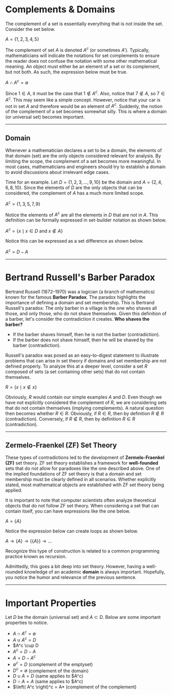 # Complements & Domains

The complement of a set is essentially everything that is not inside the set. Consider the set below.

$A = \{1, 2, 3, 4, 5\}$

The complement of set $A$ is denoted $A^c$ (or sometimes $A'$). Typically, mathematicians will indicate the notations for set complements to ensure the reader does not confuse the notation with some other mathematical meaning. An object must either be an element of a set or its complement, but not both. As such, the expression below must be true.

$A \cap A^c = \emptyset$

Since $1 \in A$, it must be the case that $1 \notin A^c$. Also, notice that $7 \notin A$, so $7 \in A^c$. This may seem like a simple concept. However, notice that your car is not in set $A$ and therefore would be an element of $A^c$. Suddenly, the notion of the complement of a set becomes somewhat silly. This is where a domain (or universal set) becomes important.

***

## Domain

Whenever a mathematician declares a set to be a domain, the elements of that domain (set) are the only objects considered relevant for analysis. By limiting the scope, the complement of a set becomes more meaningful. In most cases, mathematicians and engineers should try to establish a domain to avoid discussions about irrelevant edge cases.

Time for an example. Let $D = \{1, 2, 3, \ldots, 9, 10\}$ be the domain and $A = \{2, 4, 6, 8, 10\}$. Since the elements of $D$ are the only objects that can be considered, the complement of $A$ has a much more limited scope.

$A^c = \{1, 3, 5, 7, 9\}$

Notice the elements of $A^c$ are all the elements in $D$ that are not in $A$. This definition can be formally expressed in set-builder notation as shown below.

$A^c = \{ x \mid x \in D \text{ and } x \notin A \}$

Notice this can be expressed as a set difference as shown below.

$A^c = D - A$

***

# Bertrand Russell's Barber Paradox

Bertrand Russell (1872–1970) was a logician (a branch of mathematics) known for the famous **Barber Paradox**. The paradox highlights the importance of defining a domain and set membership. This is Bertrand Russell's paradox: The only barber in a village is the one who shaves all those, and only those, who do not shave themselves. Given this definition of a barber, let's consider the contradiction it creates. **Who shaves the barber?**

* If the barber shaves himself, then he is not the barber (contradiction).
* If the barber does not shave himself, then he will be shaved by the barber (contradiction).

Russell's paradox was posed as an easy-to-digest statement to illustrate problems that can arise in set theory if domains and set membership are not defined properly. To analyze this at a deeper level, consider a set $R$ composed of sets (a set containing other sets) that do not contain themselves.

$R = \{ x \mid x \notin x \}$

Obviously, $R$ would contain our simple examples $A$ and $D$. Even though we have not explicitly considered the complement of $R$, we are considering sets that do not contain themselves (implying complements). A natural question then becomes whether $R \in R$. Obviously, if $R \in R$, then by definition $R \notin R$ (contradiction). Conversely, if $R \notin R$, then by definition $R \in R$ (contradiction).

***

## Zermelo-Fraenkel (ZF) Set Theory

These types of contradictions led to the development of **Zermelo-Fraenkel (ZF)** set theory. ZF set theory establishes a framework for **well-founded** sets that do not allow for paradoxes like the one described above. One of the implied foundations of ZF set theory is that a domain and set membership must be clearly defined in all scenarios. Whether explicitly stated, most mathematical objects are established with ZF set theory being applied.

It is important to note that computer scientists often analyze theoretical objects that do not follow ZF set theory. When considering a set that can contain itself, you can have expressions like the one below.

$A = \{ A \}$

Notice the expression below can create loops as shown below.

$A \rightarrow \{A\} \rightarrow \{\{A\}\} \rightarrow \ldots$

Recognize this type of construction is related to a common programming practice known as recursion.

Admittedly, this goes a bit deep into set theory. However, having a well-rounded knowledge of an academic **domain** is always important. Hopefully, you notice the humor and relevance of the previous sentence.

***

# Important Properties

Let $D$ be the domain (universal set) and $A \subset D$. Below are some important properties to notice.  

* $A \cap A^c = \emptyset$
* $A \cup A^c = D$
* $A^c \cup D 
* $A^c = D - A$
* $A = D-A^c$
* $\emptyset ^c = D$ (complement of the emptyset)
* $D^c =  \emptyset$ (complement of the domain)
* $D \cup A = D$ (same applies to $A^c)
* $D \cap A = A$ (same applies to $A^c)
* $\left( A^c \right)^c = A* (complement of the complement)
